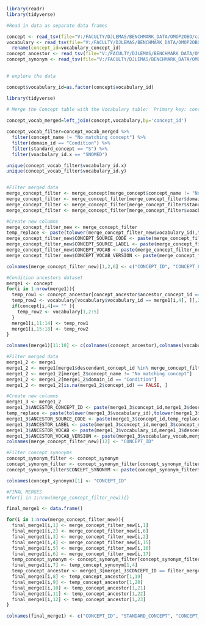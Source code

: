 ```r

library(readr)
library(tidyverse)

#Read in data as separate data frames

concept <- read_tsv(file="V:/FACULTY/DJLEMAS/BENCHMARK_DATA/OMOP2OBO/cancer/data_release/concept_v2.0.txt", show_col_types = FALSE) 
vocabulary <- read_tsv(file="V:/FACULTY/DJLEMAS/BENCHMARK_DATA/OMOP2OBO/cancer/data_release/vocabulary_v2.0.txt", show_col_types = FALSE) %>%
  rename(concept_id=vocabulary_concept_id)
concept_ancestor <- read_tsv(file="V:/FACULTY/DJLEMAS/BENCHMARK_DATA/OMOP2OBO/cancer/data_release/concept_ancestor_v2.0.txt", show_col_types = FALSE)
concept_synonym <- read_tsv(file="V:/FACULTY/DJLEMAS/BENCHMARK_DATA/OMOP2OBO/cancer/data_release/concept_synonym_v2.0.txt", show_col_types = FALSE) 
                           

```

```r

# explore the data

concept$vocabulary_id=as.factor(concept$vocabulary_id)


```


```r

library(tidyverse)

# Merge the Concept table with the Vocabulary table:  Primary key: concept_id 
                             
concept_vocab_merged=left_join(concept,vocabulary,by='concept_id')


```


```r

concept_vocab_filter=concept_vocab_merged %>%
  filter(concept_name != "No matching concept") %>%
  filter(domain_id == "Condition") %>%
  filter(standard_concept == "S") %>%
  filter(voacbulary_id.x == "SNOMED")

unique(concept_vocab_filter$vocabulary_id.x)
unique(concept_vocab_filter$vocabulary_id.y)


#Filter merged data
merge_concept_filter <- merge_concept[merge_concept$concept_name != "No matching concept",]
merge_concept_filter <- merge_concept_filter[merge_concept_filter$domain_id == "Condition",]
merge_concept_filter <- merge_concept_filter[merge_concept_filter$standard_concept == "S",]
merge_concept_filter <- merge_concept_filter[merge_concept_filter$voacbulary_id == "SNOMED",]

```

```r

#Create new columns
merge_concept_filter_new <- merge_concept_filter
temp_replace <- paste(tolower(merge_concept_filter_new$vocabulary_id),tolower(merge_concept_filter_new$concept_code),sep = ":")
merge_concept_filter_new$CONCEPT_SOURCE_CODE <- paste(merge_concept_filter_new$concept_id,temp_replace,sep = "|")
merge_concept_filter_new$CONCEPT_SOURCE_LABEL <- paste(merge_concept_filter_new$concept_id,merge_concept_filter_new$concept_name,sep="|")
merge_concept_filter_new$CONCEPT_VOCAB <- paste(merge_concept_filter_new$concept_id,merge_concept_filter_new$vocabulary_id,sep="|")
merge_concept_filter_new$CONCEPT_VOCAB_VERSION <- paste(merge_concept_filter_new$concept_id,merge_concept_filter_new$vocabulary_version,sep="|")

colnames(merge_concept_filter_new)[1,2,6] <- c("CONCEPT_ID", "CONCEPT_LABEL", "STANDARD_CONCEPT")

```

```r

#Condition ancestors dataset
merge1 <- concept
for(i in 1:nrow(merge1)){
  temp_row1 <- concept_ancestor[concept_ancestor$ancestor_concept_id == merge1[i,1],]
  temp_row2 <- vocabulary[vocabulary$vocabulary_id == merge1[i,4], ][,2:5]
  if(concept[i,4]== "" ){
    temp_row2 <- vocabulary[1,2:5]
  }
  merge1[i,11:14] <- temp_row1
  merge1[i,15:18] <- temp_row2
}

colnames(merge1)[11:18] <- c(colnames(concept_ancestor),colnames(vocabulary)[2:5])

```

```r

#Filter merged data
merge1_2 <- merge1
merge1_2 <- merge1[merge1$descendant_concept_id %in% merge_concept_filter$concept_id,]
merge1_2 <- merge1_2[merge1_2$concept_name != "No matching concept"]
merge1_2 <- merge1_2[merge1_2$domain_id == "Condition"]
merge1_2 <- merge1_2[is.na(merge1_2$concept_id) == FALSE, ]

```

```r

#Create new columns
merge1_3 <- merge1_2
merge1_3$ANCESTOR_CONCEPT_ID <- paste(merge1_3$concept_id,merge1_3$descendant_concept_id,sep = "|")
temp_replace <- paste(tolower(merge1_3$vocabulary_id),tolower(merge1_3$concept_code),sep = ":")
merge1_3$ANCESTOR_SOURCE_CODE <- paste(merge1_3$concept_id,temp_replace,sep = "|")
merge1_3$ANCESTOR_LABEL <- paste(merge1_3$concept_id,merge1_3$concept_name,sep = "|")
merge1_3$ANCESTOR_VOCAB <- paste(merge1_3$vocabulary_id,merge1_3$descendant_concept_id,sep = "|")
merge1_3$ANCESTOR_VOCAB_VERSION <- paste(merge1_3$vocabulary_vocab,merge1_3$descendant_concept_id,sep = "|")
colnames(merge_concept_filter_new)[12] <- "CONCEPT_ID"

```

```r

#Filter concept synonyms
concept_synonym_filter <- concept_synonym
concept_synonym_filter <- concept_synonym_filter[concept_synonym_filter$concept_id %in% merge_concept_filter$concept_id,]
concept_synonym_filter$CONCEPT_SYNONYM <- paste(concept_synonym_filter$concept_id,concept_synonym_filter$concept_synonym_name,"|")

colnames(concept_synonym)[1] <- "CONCEPT_ID"

```

```r

#FINAL MERGES
#for(i in 1:nrow(merge_concept_filter_new)){}

final_merge1 <- data.frame()

for(i in 1:nrow(merge_concept_filter_new)){
  final_merge1[i,1] <- merge_concept_filter_new[i,1]
  final_merge1[i,2] <- merge_concept_filter_new[i,6]
  final_merge1[i,3] <- merge_concept_filter_new[i,2]
  final_merge1[i,4] <- merge_concept_filter_new[i,15]
  final_merge1[i,5] <- merge_concept_filter_new[i,16]
  final_merge1[i,6] <- merge_concept_filter_new[i,17]
  temp_concept_synonym <- concept_synonym_filter[concept_synonym_filter$CONCEPT_ID == filter_merge1[i,1],]
  final_merge1[i,7] <- temp_concept_synonym[1,4]
  temp_concept_ancestor <- merge1_3[merge1_3$CONCEPT_ID == filter_merge[i,1],]
  final_merge1[i,8] <- temp_concept_ancestor[1,19]
  final_merge1[i,9] <- temp_concept_ancestor[1,20]
  final_merge1[i,10] <- temp_concept_ancestor[1,21]
  final_merge1[i,11] <- temp_concept_ancestor[1,22]
  final_merge1[i,12] <- temp_concept_ancestor[1,23]
}

colnames(final_merge1) <- c("CONCEPT_ID", "STANDARD_CONCEPT", "CONCEPT_LABEL", "CONCEPT_SOURCE_CODE", "CONCEPT_SOURCE_LABEL", "CONCEPT_VOCAB_VERSION", "CONCEPT_SYNONYM", "ANCESTOR_CONCEPT_ID", "ANCESTOR_SOURCE_CODE", "ANCESTOR_LABEL", "ANCESTOR_VOCAB", "ANCESTOR_VOCAB_VERSION")

```